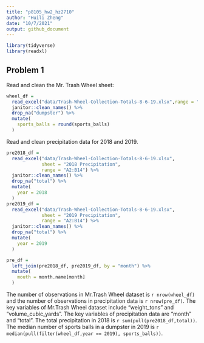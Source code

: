 ```yaml
---
title: "p8105_hw2_hz2710"
author: "Huili Zheng"
date: "10/7/2021"
output: github_document
---
```


```r

library(tidyverse)
library(readxl)
```


## Problem 1


Read and clean the Mr. Trash Wheel sheet:

```r
wheel_df = 
  read_excel("data/Trash-Wheel-Collection-Totals-8-6-19.xlsx",range = "A2:N406" ) %>%
  janitor::clean_names() %>%
  drop_na("dumpster") %>%
  mutate(
    sports_balls = round(sports_balls)
  ) 
```


Read and clean precipitation data for 2018 and 2019. 

```r
pre2018_df = 
  read_excel("data/Trash-Wheel-Collection-Totals-8-6-19.xlsx",
             sheet = "2018 Precipitation",
             range = "A2:B14") %>%
  janitor::clean_names() %>%
  drop_na("total") %>%
  mutate(
    year = 2018
  )
pre2019_df = 
  read_excel("data/Trash-Wheel-Collection-Totals-8-6-19.xlsx",
             sheet = "2019 Precipitation",
             range = "A2:B14") %>%
  janitor::clean_names() %>%
  drop_na("total") %>%
  mutate(
    year = 2019
  )

pre_df = 
  left_join(pre2018_df, pre2019_df, by = "month") %>%
  mutate(
    mouth = month.name[month]
  )
```


The number of observations in Mr.Trash Wheel dataset is `r nrow(wheel_df)` and the number of observations in precipitation data is `r nrow(pre_df)`. The key variables of Mr.Trash Wheel dataset include "weight_tons" and "volume_cubic_yards". The key variables of precipitation data are "month" and "total". The total precipitation in 2018 is `r sum(pull(pre2018_df,total))`. The median number of sports balls in a dumpster in 2019 is `r median(pull(filter(wheel_df,year == 2019), sports_balls))`.
